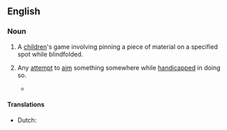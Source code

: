 ==English==
{{wikipedia}}

===Noun===
{{en-noun|-}}

# {{lb|en|games}} A [[child]]ren's game involving pinning a piece of material on a specified spot while blindfolded.
# {{lb|en|by extension}} Any [[attempt]] to [[aim]] something somewhere while [[handicap]]ped in doing so.
#* {{quote-book|en|year=2001|author=David F. D'Alessandro|title=Brand Warfare: 10 Rules for Building the Killer Brand|publisher=McGraw-Hill Professional|isbn=0071398503|page=35
|passage=Without it, you may as well be playing '''pin the tail on the donkey''' with your marketing efforts.}}

====Translations====
{{trans-top|A [[child]]ren's game involving pinning a piece of material on a specified spot while blindfolded.}}
* Dutch: {{t|nl|ezeltje-prik}}
{{trans-mid}}
{{trans-bottom}}